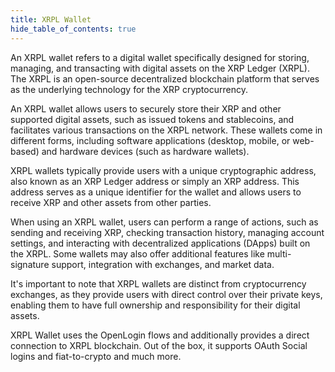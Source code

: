 ```yaml
---
title: XRPL Wallet
hide_table_of_contents: true
---
```



An XRPL wallet refers to a digital wallet specifically designed for storing,
managing, and transacting with digital assets on the XRP Ledger (XRPL). The XRPL
is an open-source decentralized blockchain platform that serves as the
underlying technology for the XRP cryptocurrency.

An XRPL wallet allows users to securely store their XRP and other supported
digital assets, such as issued tokens and stablecoins, and facilitates various
transactions on the XRPL network. These wallets come in different forms,
including software applications (desktop, mobile, or web-based) and hardware
devices (such as hardware wallets).

XRPL wallets typically provide users with a unique cryptographic address, also
known as an XRP Ledger address or simply an XRP address. This address serves as
a unique identifier for the wallet and allows users to receive XRP and other
assets from other parties.

When using an XRPL wallet, users can perform a range of actions, such as sending
and receiving XRP, checking transaction history, managing account settings, and
interacting with decentralized applications (DApps) built on the XRPL. Some
wallets may also offer additional features like multi-signature support,
integration with exchanges, and market data.

It's important to note that XRPL wallets are distinct from cryptocurrency
exchanges, as they provide users with direct control over their private keys,
enabling them to have full ownership and responsibility for their digital
assets.

XRPL Wallet uses the OpenLogin flows and additionally provides a direct
connection to XRPL blockchain. Out of the box, it supports OAuth Social logins
and fiat-to-crypto and much more.

